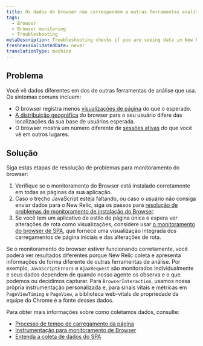 ```yaml
---
title: Os dados do browser não correspondem a outras ferramentas analíticas
tags:
  - Browser
  - Browser monitoring
  - Troubleshooting
metaDescription: Troubleshooting checks if you are seeing data in New Relic that doesn't match other analytics tools.
freshnessValidatedDate: never
translationType: machine
---
```


## Problema

Você vê dados diferentes em <InlinePopover type="browser" />dos de outras ferramentas de análise que usa. Os sintomas comuns incluem:

* O browser registra menos [visualizações de página](/docs/browser/new-relic-browser/additional-standard-features/page-views-insights-your-sites-popularity) do que o esperado.
* [A distribuição geográfica](/docs/browser/new-relic-browser/additional-standard-features/geography-webpage-performance-location) do browser para o seu usuário difere das localizações da sua base de usuários esperada.
* O browser mostra um número diferente de [sessões ativas](/docs/browser/new-relic-browser/page-load-timing-resources/session-tracking) do que você vê em outros lugares.

## Solução

Siga estas etapas de resolução de problemas para monitoramento do browser:

1. Verifique se o monitoramento do Browser está instalado corretamente em todas as páginas da sua aplicação.
2. Caso o trecho JavaScript esteja faltando, ou caso o usuário não consiga enviar dados para o New Relic, siga os passos para [resolução de problemas de monitoramento de instalação do Browser](/docs/browser/new-relic-browser/installation-configuration/troubleshooting-browser-monitoring-installation).
3. Se você tem um aplicativo de estilo de página única e espera ver alterações de rota como visualizações, considere usar [o monitoramento do browser de SPA](/docs/browser/single-page-app-monitoring/get-started/welcome-single-page-app-monitoring), que fornece uma visualização integrada dos carregamentos de página iniciais e das alterações de rota.

Se o monitoramento do browser estiver funcionando corretamente, você poderá ver resultados diferentes porque New Relic coleta e apresenta informações de forma diferente de outras ferramentas de análise. Por exemplo, `JavascriptErrors` e `AjaxRequest` são monitorados individualmente e seus dados dependem de quando nosso agente os observa e o que podemos ou decidimos capturar. Para `BrowserInteraction`, usamos nossa própria instrumentação personalizada e, para sinais vitais e métricas em `PageViewTiming` e `PageView`, a biblioteca web-vitals de propriedade da equipe do Chrome é a fonte desses dados.

Para obter mais informações sobre como coletamos dados, consulte:

* [Processo de tempo de carregamento da página](/docs/browser/new-relic-browser/page-load-timing-resources/page-load-timing-process)
* [Instrumentação para monitoramento de Browser](/docs/browser/new-relic-browser/page-load-timing-resources/instrumentation-browser-monitoring)
* [Entenda a coleta de dados do SPA](/docs/browser/single-page-app-monitoring/use-spa-data/understand-spa-data-collection)